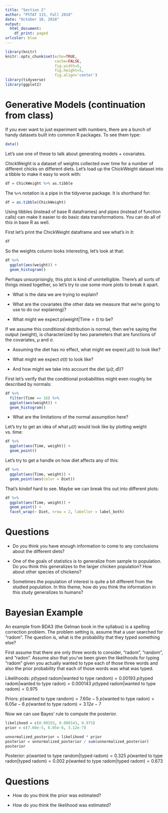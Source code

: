 ```yaml
---
title: "Section 2"
author: "PSTAT 115, Fall 2018"
date: "October 10, 2018"
output:
  html_document:
    df_print: paged
urlcolor: blue
---
```

  
```r
library(knitr)
knitr::opts_chunk$set(echo=TRUE, 
                      cache=FALSE, 
                      fig.width=5, 
                      fig.height=5,
                      fig.align='center')
library(tidyverse)
library(ggplot2)
```

# Generative Models (continuation from class)
  
  If you ever want to just experiment with numbers, there are a bunch of handy datasets built into common R packages. To see them type:
  
```r
data()
```

Let's use one of these to talk about generating models + covariates.
 
 ChickWeight is a dataset of weights collected over time for a number of different chicks on different diets. Let's load up the ChickWeight dataset into a tibble to make it easy to work with:
  
```r
df = ChickWeight %>% as.tibble
```

The ```%>%``` notation is a pipe in the tidyverse package. It is shorthand for:
  
```r
df = as.tibble(ChickWeight)
```

Using tibbles (instead of base R dataframes) and pipes (instead of function calls) can make it easier to do basic data transformations. You can do all of this in base R as well.

First let's print the ChickWeight dataframe and see what's in it:

```r
df
```

So the weights column looks interesting, let's look at that:
 
```r
df %>%
  ggplot(aes(weight)) +
  geom_histogram()
```

Perhaps unsurprisingly, this plot is kind of unintelligible. There's all sorts of things mixed together, so let's try to use some more plots to break it apart.

- What is the data we are trying to explain?

- What are the covariates (the other data we measure that we're going to use to do our explaining)?

- What might we expect $p(\text{weight} | \text{Time} = t)$ to be?

If we assume this conditional distribution is normal, then we're saying the output (weight), is characterized by two parameters that are functions of the covariates, $\mu$ and $\sigma$.

- Assuming the diet has no effect, what might we expect $\mu(t)$ to look like?

- What might we expect $\sigma(t)$ to look like?

- And how might we take into account the diet ($\mu(t, d)$)?

First let's verify that the conditional probabilities might even roughly be described by normals:

```r
df %>%
  filter(Time == 16) %>%
  ggplot(aes(weight)) +
  geom_histogram()
```

- What are the limitations of the normal assumption here?

Let's try to get an idea of what $\mu(t)$ would look like by plotting weight vs. time:

```r
df %>%
  ggplot(aes(Time, weight)) +
  geom_point()
```

Let's try to get a handle on how diet affects any of this:

```r
df %>%
  ggplot(aes(Time, weight)) +
  geom_point(aes(color = Diet))
```

That's kindof hard to see. Maybe we can break this out into different plots:

```r
df %>%
  ggplot(aes(Time, weight)) +
  geom_point() +
  facet_wrap(~ Diet, nrow = 2, labeller = label_both)
```

# Questions

- Do you think you have enough information to come to any conclusions about the different diets?

- One of the goals of statistics is to generalize from sample to population. Do you think this generalizes to the larger chicken population? How about other species of chickens?

- Sometimes the population of interest is quite a bit different from the studied population. In this theme, how do you think the information in this study generalizes to humans?

# Bayesian Example

An example from BDA3 (the Gelman book in the syllabus) is a spelling correction problem. The problem setting is, assume that a user searched for "radom". The question is, what is the probability that they typed something else?

First assume that there are only three words to consider, "radom", "random", and "radon". Assume also that you've been given the likelihoods for typing "radom" given you actually wanted to type each of those three words and also the prior probability that each of those words was what was typed.

Likelihoods:
$p(\text{typed radom} | \text{wanted to type random}) = 0.00193$
$p(\text{typed radom} | \text{wanted to type radon}) = 0.000143$
$p(\text{typed radom} | \text{wanted to type radom}) = 0.975$

Priors:
$p(\text{wanted to type random}) = 7.60e-5$
$p(\text{wanted to type radon}) = 6.05e-6$
$p(\text{wanted to type radom}) = 3.12e-7$

Now we can use Bayes' rule to compute the posterior.

```r
likelihood = c(0.00193, 0.000143, 0.975)
prior = c(7.60e-5, 6.05e-6, 3.12e-7)

unnormalized_posterior = likelihood * prior
posterior = unnormalized_posterior / sum(unnormalized_posterior)
posterior
```

Posterior:
$p(\text{wanted to type random} | \text{typed radom}) = 0.325$
$p(\text{wanted to type radon} | \text{typed radom}) = 0.002$
$p(\text{wanted to type radom} | \text{typed radom}) = 0.673$

# Questions

- How do you think the prior was estimated?

- How do you think the likelihood was estimated?
